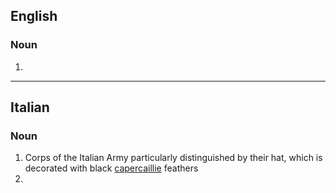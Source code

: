 ==English==

===Noun===
{{head|en|noun form}}

# {{plural of|en|bersagliere}}

----

==Italian==
{{wikipedia|lang=it}}

===Noun===
{{head|it|noun form|g=m}}

# Corps of the Italian Army particularly distinguished by their hat, which is decorated with black [[capercaillie]] feathers
# {{plural of|it|bersagliere}}